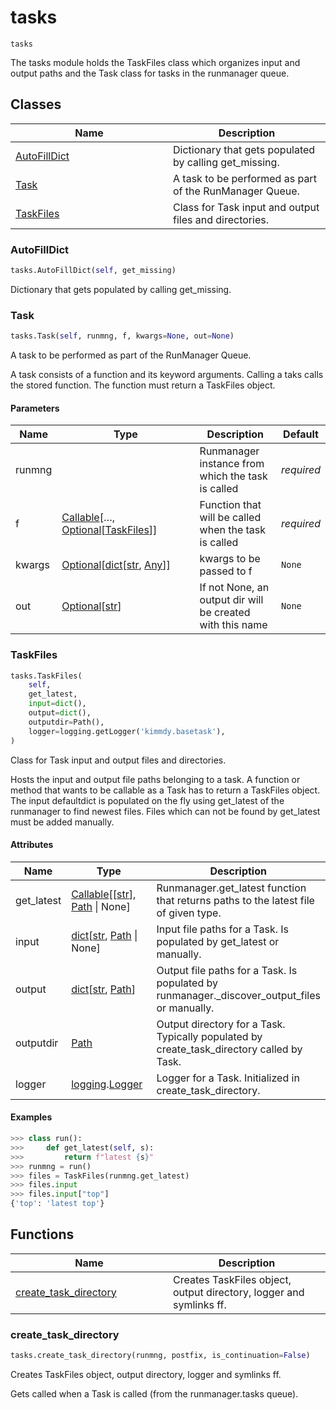 # tasks { #kimmdy.tasks }

`tasks`

The tasks module holds the TaskFiles class which organizes input and
output paths and the Task class for tasks in the runmanager queue.

## Classes

| Name | Description |
| --- | --- |
| [AutoFillDict](#kimmdy.tasks.AutoFillDict) | Dictionary that gets populated by calling get_missing. |
| [Task](#kimmdy.tasks.Task) | A task to be performed as part of the RunManager Queue. |
| [TaskFiles](#kimmdy.tasks.TaskFiles) | Class for Task input and output files and directories. |

### AutoFillDict { #kimmdy.tasks.AutoFillDict }

```python
tasks.AutoFillDict(self, get_missing)
```

Dictionary that gets populated by calling get_missing.

### Task { #kimmdy.tasks.Task }

```python
tasks.Task(self, runmng, f, kwargs=None, out=None)
```

A task to be performed as part of the RunManager Queue.

A task consists of a function and its keyword arguments.
Calling a taks calls the stored function.
The function must return a TaskFiles object.

#### Parameters {.doc-section .doc-section-parameters}

| Name   | Type                                                                                                         | Description                                               | Default    |
|--------|--------------------------------------------------------------------------------------------------------------|-----------------------------------------------------------|------------|
| runmng |                                                                                                              | Runmanager instance from which the task is called         | _required_ |
| f      | [Callable](`typing.Callable`)\[..., [Optional](`typing.Optional`)\[[TaskFiles](`kimmdy.tasks.TaskFiles`)\]\] | Function that will be called when the task is called      | _required_ |
| kwargs | [Optional](`typing.Optional`)\[[dict](`dict`)\[[str](`str`), [Any](`typing.Any`)\]\]                         | kwargs to be passed to f                                  | `None`     |
| out    | [Optional](`typing.Optional`)\[[str](`str`)\]                                                                | If not None, an output dir will be created with this name | `None`     |

### TaskFiles { #kimmdy.tasks.TaskFiles }

```python
tasks.TaskFiles(
    self,
    get_latest,
    input=dict(),
    output=dict(),
    outputdir=Path(),
    logger=logging.getLogger('kimmdy.basetask'),
)
```

Class for Task input and output files and directories.

Hosts the input and output file paths belonging to a task.
A function or method that wants to be callable as a Task
has to return a TaskFiles object.
The input defaultdict is populated on the fly using
get_latest of the runmanager to find newest files.
Files which can not be found by get_latest must be added manually.

#### Attributes {.doc-section .doc-section-attributes}

| Name       | Type                                                                              | Description                                                                                  |
|------------|-----------------------------------------------------------------------------------|----------------------------------------------------------------------------------------------|
| get_latest | [Callable](`typing.Callable`)\[\[[str](`str`)\], [Path](`pathlib.Path`) \| None\] | Runmanager.get_latest function that returns paths to the latest file of given type.          |
| input      | [dict](`dict`)\[[str](`str`), [Path](`pathlib.Path`) \| None\]                    | Input file paths for a Task. Is populated by get_latest or manually.                         |
| output     | [dict](`dict`)\[[str](`str`), [Path](`pathlib.Path`)\]                            | Output file paths for a Task. Is populated by runmanager._discover_output_files or manually. |
| outputdir  | [Path](`pathlib.Path`)                                                            | Output directory for a Task. Typically populated by create_task_directory called by Task.    |
| logger     | [logging](`logging`).[Logger](`logging.Logger`)                                   | Logger for a Task. Initialized in create_task_directory.                                     |

#### Examples {.doc-section .doc-section-examples}

```python
>>> class run():
>>>     def get_latest(self, s):
>>>         return f"latest {s}"
>>> runmng = run()
>>> files = TaskFiles(runmng.get_latest)
>>> files.input
>>> files.input["top"]
{'top': 'latest top'}
```

## Functions

| Name | Description |
| --- | --- |
| [create_task_directory](#kimmdy.tasks.create_task_directory) | Creates TaskFiles object, output directory, logger and symlinks ff. |

### create_task_directory { #kimmdy.tasks.create_task_directory }

```python
tasks.create_task_directory(runmng, postfix, is_continuation=False)
```

Creates TaskFiles object, output directory, logger and symlinks ff.

Gets called when a Task is called (from the runmanager.tasks queue).
